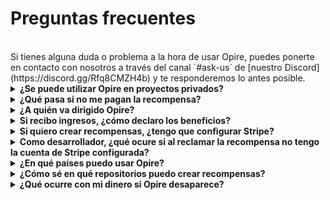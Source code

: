 
# Preguntas frecuentes

<br/>
<InfoPanel>
    Si tienes alguna duda o problema a la hora de usar Opire, puedes ponerte en contacto con nosotros a través del canal `#ask-us` de [nuestro Discord](https://discord.gg/Rfq8CMZH4b) y te responderemos lo antes posible.
</InfoPanel>
<br/>

<details>
    <summary><strong>¿Se puede utilizar Opire en proyectos privados?</strong></summary>
    <div style={{ marginTop: '10px' }}>
        Sí, nuestros comandos pueden usarse dentro de proyectos privados, pero hay un detalle a tener en cuenta.
        
        Las recompensas creadas aparecerán en la plataforma de Opire, pero los desarrolladores que no tengan acceso al proyecto no podrán intentar resolver las issues ni reclamar las recompensas.
        
        Si gente externa al proyecto quiere colaborar, tendrán que comunicarse directamente con el administrador del proyecto para pedir acceso.
    </div>
</details>

<details>
    <summary><strong>¿Qué pasa si no me pagan la recompensa?</strong></summary>
    <div style={{ marginTop: '10px' }}>
        Si estás en esa situación, sentimos lo ocurrido 💔
        
        Primero, intenta comunicarte con el creador de la recompensa. Quizá no se ha dado cuenta de que ya puede pagarte, se le ha olvidado, aún no ha podido, etc. Confiamos en la comunidad y en su capacidad de resolver conflictos a través del diálogo.

        Opire es una herramienta pensada para la comunidad y esperamos que se use de la manera correcta. Entendemos que no siempre es así, y para casos en los que un usuario haya creado muchas recompensas que no pretende pagar, Opire dispone de algoritmos que detectan ese comportamiento e inhabilitan a dicho usuario para que no provoque un daño mayor a la comunidad. Estos usuarios no podrán seguir creando recompensas hasta que procesen el pago de las que tengan pendientes.
    </div>
</details>

<details>
    <summary><strong>¿A quién va dirigido Opire?</strong></summary>
    <div style={{ marginTop: '10px' }}>
        Son varios grupos los que pueden beneficiarse de Opire:

        - <strong>Desarrolladores:</strong> Es una oportunidad para recibir ingresos extra sin estar atados a horarios o absurdos procedimientos. Además, mejorarás tus habilidades al resolver problemas reales en diferentes lenguajes.
        - <strong>Empresas:</strong> Facilitamos la resolución de problemas en las dependencias de vuestros proyectos sin involucrar a vuestro equipo de desarrollo. Por tanto, podéis optimizar vuestros costes centrando los recursos en lo que aporta valor a la empresa.
        - <strong>Autores de código abierto:</strong> Puedes apoyarte en Opire para hacer crecer tu comunidad y seguir manteniendo vivo tu proyecto con aportes de otros desarrolladores.    
        - <strong>Amantes del open source:</strong> Al contrario que las plataformas de donación, las recompensas en Opire van asociadas a un problema real del proyecto, lo que impacta directamente en el aumento de la calidad del código. No serás un donante anónimo, sino que podrás participar en la mejora del proyecto y ayudar a que crezca. 
    </div>
</details>

<details>
    <summary><strong>Si recibo ingresos, ¿cómo declaro los beneficios?</strong></summary>
    <div style={{ marginTop: '10px' }}>
        Al poder recibir ingresos desde cualquier parte del mundo, no podemos dar una solución que se ajuste a las condiciones de cada uno de los países (está fuera de nuestro alcance). 
        
        La persona que reciba los ingresos será la responsable de cumplir con la legislación de su país, declarándolos como corresponda en cada caso. Podrás obtener un listado de tus ingresos directamente desde tu cuenta de Stripe. 
    </div>
</details>

<details>
    <summary><strong>Si quiero crear recompensas, ¿tengo que configurar Stripe?</strong></summary>
    <div style={{ marginTop: '10px' }}>
        No.
        
        Solo necesitarás introducir un método de pago a la hora de pagar las recompenpensas que previamente hayas creado.
    </div>
</details>

<details>
    <summary><strong>Como desarrollador, ¿qué ocure si al reclamar la recompensa no tengo la cuenta de Stripe configurada?</strong></summary>
    <div style={{ marginTop: '10px' }}>
        Si alguien ha intentado pagarte pero no tenías configurada la cuenta de Stripe, no se podrá realizar el pago y te notificaremos para que configures tu cuenta. Una vez que la hayas configurado, ponte en contancto con el creador de la recompensa para que retome el proceso de pago. 
    </div>
</details>

<details>
    <summary><strong>¿En qué paises puedo usar Opire?</strong></summary>
    <div style={{ marginTop: '10px' }}>
        Opire no prohíbe su uso a ningún país de forma explícita. Sin embargo, al usar un proveedor de pagos como Stripe, el usuario está sujeto a las condiciones que Stripe imponga.

        Antes de crear una recompensa, [asegúrate de que tu país esté soportado en Stripe](https://stripe.com/es/global).
    </div>
</details>

<details>
    <summary><strong>¿Cómo sé en qué repositorios puedo crear recompensas?</strong></summary>
    <div style={{ marginTop: '10px' }}>
        Puedes crear recompensas en **cualquier repositorio público** de GitHub.

        En la [página de proyectos](https://app.opire.dev/projects) dentro de Opire, podrás ver los repositorios donde nuestro bot está instalado, dentro de los cuales podrás usar nuestros comandos. 
        
        Puedes usar la barra de búsqueda para encontrar tu proyecto favorito, y si no lo encuentras puedes crear recompensas directamente desde [nuestra plataforma](https://app.opire.dev/dashboard/creator/rewards).
    </div>
</details>

<details>
    <summary><strong>¿Qué ocurre con mi dinero si Opire desaparece?</strong></summary>
    <div style={{ marginTop: '10px' }}>
       No perderías ni un centavo.

       Desde Opire no retendremos fondos para su uso posterior. Tu dinero siempre estará en tus manos hasta que tú decidas pagar al desarrollador.
       
       Tampoco te pediremos tu tarjeta de crédito ni tus datos bancarios. No tenemos acceso a esa información (ni queremos tenerlo), por lo que nunca habrá pagos inesperados.
       
       Cuando realizas un pago en Opire, todo se gestiona a través de Stripe y los desarrolladores reciben directamente la transferencia de su parte. Opire sólo se queda con el % correspondiente a nuestro fee al realizar el pago de las recompensas/propinas.
    </div>
</details>